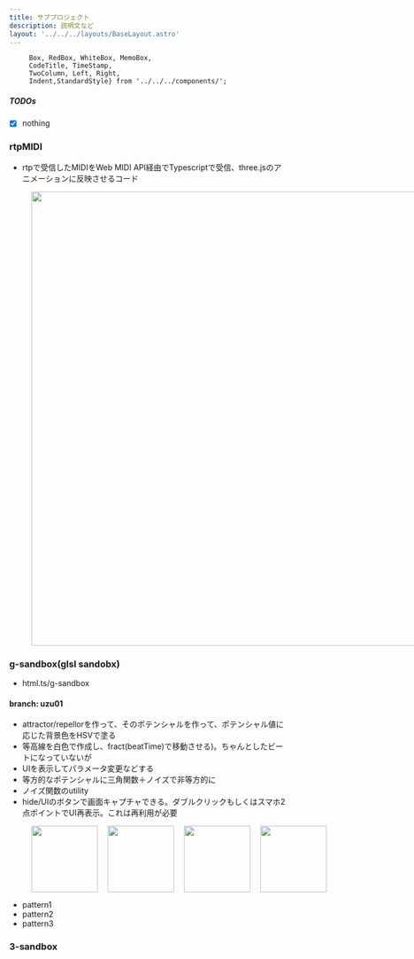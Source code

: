 ```yaml
---
title: サブプロジェクト
description: 説明文など
layout: '../../../layouts/BaseLayout.astro'
---
```



         Box, RedBox, WhiteBox, MemoBox, 
         CodeTitle, TimeStamp,
         TwoColumn, Left, Right,
         Indent,StandardStyle} from '../../../components/';

<StandardStyle />

##### TODOs

 - [x] nothing


### rtpMIDI
- rtpで受信したMIDIをWeb MIDI API経由でTypescriptで受信、three.jsのアニメーションに反映させるコード
<div style="display:flex; align-items:flex-end;gap:18px;padding-left:40px">
 <div><img src="/subproject/rtpMIDI.png" width="820" style="display: block;"/></div>
</div>

### g-sandbox(glsl sandobx)
- html.ts/g-sandbox
#### 
#### branch: uzu01
- attractor/repellorを作って、そのポテンシャルを作って、ポテンシャル値に応じた背景色をHSVで塗る
- 等高線を白色で作成し、fract(beatTime)で移動させる)。ちゃんとしたビートになっていないが
- UIを表示してパラメータ変更などする
- 等方的なポテンシャルに三角関数＋ノイズで非等方的に
- ノイズ関数のutility
- hide/UIのボタンで画面キャプチャできる。ダブルクリックもしくはスマホ2点ポイントでUI再表示。これは再利用が必要

<div style="display:flex; align-items:flex-end;gap:18px;padding-left:40px">
 <div><img src="/subproject/uzu01-1.png" width="120" style="display: block;"/></div>
 <div><img src="/subproject/uzu01-2.png" width="120" style="display: block;"/></div>
 <div><img src="/subproject/uzu01-3.png" width="120" style="display: block;"/></div>
 <div><img src="/subproject/uzu01-4.png" width="120" style="display: block;"/></div>
</div>

- pattern1
- pattern2
- pattern3

### 3-sandbox
